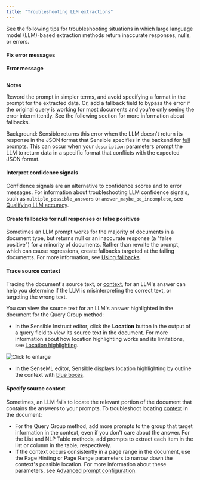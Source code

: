 ```yaml
---
title: "Troubleshooting LLM extractions"
---
```


See the following tips for troubleshooting situations in which large language model (LLM)-based extraction methods return inaccurate responses, nulls, or errors.

#### Fix error messages

**Error message**

```ConfigurationError: LLM response format is invalid
```
**Notes**

Reword the prompt in simpler terms, and avoid specifying a format in the prompt for the extracted data. Or, add a fallback field to bypass the error if the original query is working for most documents and you're only seeing the error intermittently. See the following section for more information about fallbacks.

Background: Sensible returns this error when the LLM doesn't return its response in the JSON format that Sensible specifies in the backend for [full prompts](/llm-based-extractions/prompt). This can occur when your `description` parameters prompt the LLM to return data in a specific format that conflicts with the expected JSON format.

#### Interpret confidence signals

Confidence signals are an alternative to confidence scores and to error messages. For information about troubleshooting LLM confidence signals, such as `multiple_possible_answers` or `answer_maybe_be_incomplete`, see [Qualifying LLM accuracy](/best-practices/confidence).

#### Create fallbacks for null responses or false positives

Sometimes an LLM prompt works for the majority of documents in a document type, but returns null or an inaccurate response (a "false positive") for a minority of documents. Rather than rewrite the prompt, which can cause regressions, create fallbacks targeted at the failing documents. For more information, see [Using fallbacks](/best-practices/tutorials/fallbacks).

#### Trace source context

Tracing the document's source text, or [context](/llm-based-extractions/prompt#notes), for an LLM's answer can help you determine if the LLM is misinterpreting the correct text, or targeting the wrong text.

You can view the source text for an LLM's answer highlighted in the document for the Query Group method:

* In the Sensible Instruct editor, click the **Location** button in the output of a query field to view its source text in the document. For more information about how location highlighting works and its limitations, see [Location highlighting](/senseml-reference/llm-based-methods/query-group#notes).

![Click to enlarge](/assets/v0/images/screenshots/location.png)

* In the SenseML editor, Sensible displays location highlighting by outline the context with [blue boxes](/layout-based-extractions/app-guide/color).

#### Specify source context

Sometimes, an LLM fails to locate the relevant portion of the document that contains the answers to your prompts. To troubleshoot locating [context](/llm-based-extractions/prompt#notes) in the document:

* For the Query Group method, add more prompts to the group that target information in the context, even if you don't care about the answer. For the List and NLP Table methods, add prompts to extract each item in the list or column in the table, respectively.
* If the context occurs consistently in a page range in the document, use the Page Hinting or Page Range parameters to narrow down the context's possible location. For more information about these parameters, see [Advanced prompt configuration](/llm-based-extractions/prompt).